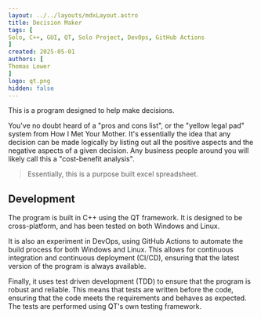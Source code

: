```yaml
---
layout: ../../layouts/mdxLayout.astro
title: Decision Maker
tags: [
Solo, C++, GUI, QT, Solo Project, DevOps, GitHub Actions
]
created: 2025-05-01
authors: [
Thomas Lower
]
logo: qt.png
hidden: false
---
```


This is a program designed to help make decisions.

You've no doubt heard of a "pros and cons list", or the "yellow legal pad" system from How I Met Your Mother. It's essentially the idea that any decision can be made logically by listing out all the positive aspects and the negative aspects of a given decision. Any business people around you will likely call this a "cost-benefit analysis".

> Essentially, this is a purpose built excel spreadsheet.

## Development

The program is built in C++ using the QT framework. It is designed to be cross-platform, and has been tested on both Windows and Linux.

It is also an experiment in DevOps, using GitHub Actions to automate the build process for both Windows and Linux. This allows for continuous integration and continuous deployment (CI/CD), ensuring that the latest version of the program is always available.

Finally, it uses test driven development (TDD) to ensure that the program is robust and reliable. This means that tests are written before the code, ensuring that the code meets the requirements and behaves as expected. The tests are performed using QT's own testing framework.

